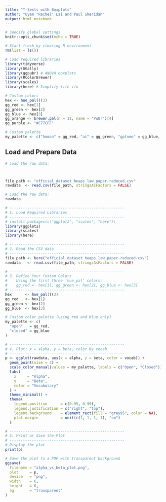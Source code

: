 ```yaml
---
title: "T-tests with Boxplots"
author: "Uyen 'Rachel' Lai and Paul Sheridan"
output: html_notebook
---
```



```r
# Specify global settings
knitr::opts_chunk$set(echo = TRUE)

# Start fresh by clearing R environment
rm(list = ls())
```


```r
# Load required libraries
library(tidyverse)
library(GGally)
library(ggpubr) # ANOVA boxplots
library(RColorBrewer)
library(scales)
library(here) # Simplify file i/o

# Custom colors
hex <- hue_pal()(3)
gg_red <- hex[1]
gg_green <- hex[2]
gg_blue <- hex[3]
gg_orange <- brewer.pal(n = 11, name = "PuOr")[4]
gg_purple <- "#C77CFF"

# Custom palette
my_palette <- c("human" = gg_red, "ai" = gg_green, "gptneo" = gg_blue, "pythia" = gg_orange, "opt" = gg_purple)
```

## Load and Prepare Data

```r
# Load the raw data:



file_path <- "official_dataset_heaps_law_paper-reduced.csv"
rawdata  <- read.csv(file_path, stringsAsFactors = FALSE)
```


```r
# Load the raw data:
rawdata 
```

```r
# ----------------------------------------------------
# 1. Load Required Libraries
# ----------------------------------------------------
# install.packages(c("ggplot2", "scales", "here"))
library(ggplot2)
library(scales)
library(here)

# ----------------------------------------------------
# 2. Read the CSV data
# ----------------------------------------------------
file_path <- here("official_dataset_heaps_law_paper-reduced.csv")
rawdata   <- read.csv(file_path, stringsAsFactors = FALSE)

# ----------------------------------------------------
# 3. Define Your Custom Colors
#    Using the first three 'hue_pal' colors:
#    gg_red <- hex[1], gg_green <- hex[2], gg_blue <- hex[3]
# ----------------------------------------------------
hex      <- hue_pal()(3)
gg_red   <- hex[1]
gg_green <- hex[2]
gg_blue  <- hex[3]

# Custom color palette (using red and blue only)
my_palette <- c(
  "open"   = gg_red,
  "closed" = gg_blue
)

# ----------------------------------------------------
# 4. Plot: x = alpha, y = beta, color by vocab
# ----------------------------------------------------
p <- ggplot(rawdata, aes(x = alpha, y = beta, color = vocab)) +
  geom_point(size = 3) +
  scale_color_manual(values = my_palette, labels = c("Open", "Closed")) +
  labs(
    x     = "Alpha",
    y     = "Beta",
    color = "Vocabulary"
  ) +
  theme_minimal() +
  theme(
    legend.position      = c(0.99, 0.99),
    legend.justification = c("right", "top"),
    legend.background    = element_rect(fill = "gray95", color = NA),
    plot.margin          = unit(c(1, 1, 1, 1), "cm")
  )

# ----------------------------------------------------
# 5. Print or Save the Plot
# ----------------------------------------------------
# Display the plot
print(p)

# Save the plot to a PDF with transparent background
ggsave(
  filename = "alpha_vs_beta_plot.png",
  plot     = p,
  device   = "png",
  width    = 6,
  height   = 6,
  bg       = "transparent"
)

```
```r


```



